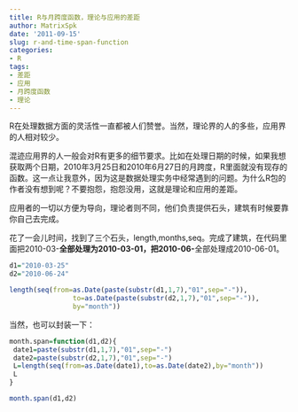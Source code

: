 ```yaml
---
title: R与月跨度函数，理论与应用的差距
author: MatrixSpk
date: '2011-09-15'
slug: r-and-time-span-function
categories:
- R
tags:
- 差距
- 应用
- 月跨度函数
- 理论
---
```

R在处理数据方面的灵活性一直都被人们赞誉。当然，理论界的人的多些，应用界的人相对较少。

混迹应用界的人一般会对R有更多的细节要求。比如在处理日期的时候，如果我想获取两个日期，2010年3月25日和2010年6月27日的月跨度，R里面就没有现存的函数。这一点让我意外，因为这是数据处理实务中经常遇到的问题。为什么R包的作者没有想到呢？不要抱怨，抱怨没用，这就是理论和应用的差距。

应用者的一切以方便为导向，理论者则不同，他们负责提供石头，建筑有时候要靠你自己去完成。

花了一会儿时间，找到了三个石头，length,months,seq。完成了建筑，在代码里面把2010-03-**全部处理为2010-03-01，把2010-06-**全部处理成2010-06-01。

```R
d1="2010-03-25"
d2="2010-06-24"

length(seq(from=as.Date(paste(substr(d1,1,7),"01",sep="-")),
                to=as.Date(paste(substr(d2,1,7),"01",sep="-")),
                by="month"))
```

当然，也可以封装一下：

```R
month.span=function(d1,d2){
 date1=paste(substr(d1,1,7),"01",sep="-")
 date2=paste(substr(d2,1,7),"01",sep="-")
 L=length(seq(from=as.Date(date1),to=as.Date(date2),by="month"))
 L
}

month.span(d1,d2)
```
